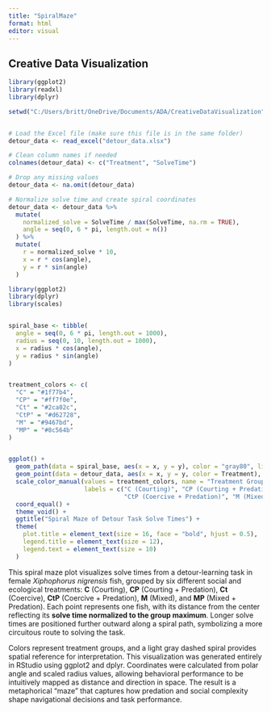 ---
title: "SpiralMaze"
format: html
editor: visual
---

## Creative Data Visualization

```{r}
library(ggplot2)
library(readxl)
library(dplyr)

setwd("C:/Users/britt/OneDrive/Documents/ADA/CreativeDataVisualization")


# Load the Excel file (make sure this file is in the same folder)
detour_data <- read_excel("detour_data.xlsx")

# Clean column names if needed
colnames(detour_data) <- c("Treatment", "SolveTime")

# Drop any missing values
detour_data <- na.omit(detour_data)

# Normalize solve time and create spiral coordinates
detour_data <- detour_data %>%
  mutate(
    normalized_solve = SolveTime / max(SolveTime, na.rm = TRUE),
    angle = seq(0, 6 * pi, length.out = n())
  ) %>%
  mutate(
    r = normalized_solve * 10,
    x = r * cos(angle),
    y = r * sin(angle)
  )

```

```{r}

library(ggplot2)
library(dplyr)
library(scales)


spiral_base <- tibble(
  angle = seq(0, 6 * pi, length.out = 1000),
  radius = seq(0, 10, length.out = 1000),
  x = radius * cos(angle),
  y = radius * sin(angle)
)


treatment_colors <- c(
  "C" = "#1f77b4",
  "CP" = "#ff7f0e",
  "Ct" = "#2ca02c",
  "CtP" = "#d62728",
  "M" = "#9467bd",
  "MP" = "#8c564b"
)


ggplot() +
  geom_path(data = spiral_base, aes(x = x, y = y), color = "gray80", linetype = "dashed", linewidth = 1.2) +
  geom_point(data = detour_data, aes(x = x, y = y, color = Treatment), size = 3, alpha = 0.9) +
  scale_color_manual(values = treatment_colors, name = "Treatment Group",
                     labels = c("C (Courting)", "CP (Courting + Predation)", "Ct (Coercive)",
                                "CtP (Coercive + Predation)", "M (Mixed)", "MP (Mixed + Predation)")) +
  coord_equal() +
  theme_void() +
  ggtitle("Spiral Maze of Detour Task Solve Times") +
  theme(
    plot.title = element_text(size = 16, face = "bold", hjust = 0.5),
    legend.title = element_text(size = 12),
    legend.text = element_text(size = 10)
  )

```

This spiral maze plot visualizes solve times from a detour-learning task in female *Xiphophorus nigrensis* fish, grouped by six different social and ecological treatments: **C** (Courting), **CP** (Courting + Predation), **Ct** (Coercive), **CtP** (Coercive + Predation), **M** (Mixed), and **MP** (Mixed + Predation). Each point represents one fish, with its distance from the center reflecting its **solve time normalized to the group maximum**. Longer solve times are positioned further outward along a spiral path, symbolizing a more circuitous route to solving the task.

Colors represent treatment groups, and a light gray dashed spiral provides spatial reference for interpretation. This visualization was generated entirely in RStudio using ggplot2 and dplyr. Coordinates were calculated from polar angle and scaled radius values, allowing behavioral performance to be intuitively mapped as distance and direction in space. The result is a metaphorical "maze" that captures how predation and social complexity shape navigational decisions and task performance.
